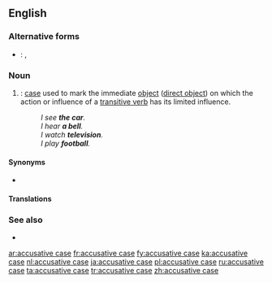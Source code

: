 {{also|accusative-case}}
==English==
{{wikipedia}}

===Alternative forms===
* {{qualifier|abbreviation}}: {{l|en|A.}}, {{l|en|acc.}}

===Noun===
{{en-noun}}

# {{lb|en|grammar}}: [[case]] used to mark the immediate [[object]] ([[direct object]]) on which the action or influence of a [[transitive verb]] has its limited influence.
#: ''I see '''the car'''.''
#: ''I hear '''a bell'''.''
#: ''I watch '''television'''.''
#: ''I play '''football'''.''

====Synonyms====
* {{l|en|objective case}}

====Translations====
{{trans-see|case used to mark the immediate object|accusative}}

===See also===
* {{l|en|Appendix:Grammatical cases}}

[[ar:accusative case]]
[[fr:accusative case]]
[[fy:accusative case]]
[[ka:accusative case]]
[[nl:accusative case]]
[[ja:accusative case]]
[[pl:accusative case]]
[[ru:accusative case]]
[[ta:accusative case]]
[[tr:accusative case]]
[[zh:accusative case]]